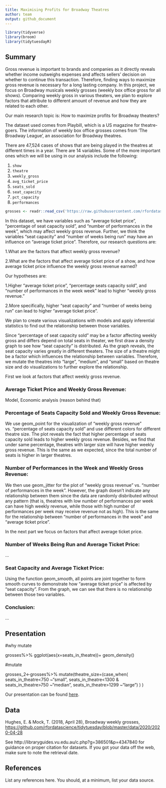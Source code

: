 ```yaml
---
title: Maximising Profits for Broadway Theatres
author: team
output: github_document
---
```


```r
library(tidyverse)
library(broom)
library(tidytuesdayR)
```

## Summary

Gross revenue is important to brands and companies as it directly reveals whether income outweighs expenses and affects sellers’ decision on whether to continue this transaction. Therefore, finding ways to maximize gross revenue is necessary for a long lasting company. In this project, we focus on Broadway musicals weekly grosses (weekly box office gross for all shows). Comparing weekly gross in various theaters, we plan to explore factors that attribute to different amount of revenue and how they are related to each other.

Our main research topic is: How to maximize profits for Broadway theaters?

The dataset used comes from Playbill, which is a US magazine for theatre-goers. The information of weekly box office grosses comes from 'The Broadway League', an association for Broadway theatres. 

There are 47,524 cases of shows that are being played in the theatres at different times in a year.
There are 14 variables. Some of the more important ones which we will be using in our analysis include the following:

1. `show`
2. `theatre`
3. `weekly_gross`
4. `avg_ticket_price`
5. `seats_sold`
6. `seat_capacity`
7. `pct_capacity`
8. `performances`

```r
grosses <- readr::read_csv('https://raw.githubusercontent.com/rfordatascience/tidytuesday/master/data/2020/2020-04-28/grosses.csv', guess_max = 40000)
```

In this dataset, we have variables such as “average ticket price”, “percentage of seat capacity sold”, and “number of performances in the week”, which may affect weekly gross revenue. Further, we think the variables “seat capacity” and “number of weeks being run” may have an influence on “average ticket price”. Therefore, our research questions are:

1.What are the factors that affect weekly gross revenue?

2.What are the factors that affect average ticket price of a show, and how average ticket price influence the weekly gross revenue earned?

Our hypotheses are:

1.Higher “average ticket price”, “percentage seats capacity sold”, and “number of performances in the week week” lead to higher “weekly gross revenue.”

2.More specifically, higher “seat capacity” and “number of weeks being run” can lead to higher “average ticket price”.

We plan to create various visualizations with models and apply inferential statistics to find out the relationship between those variables.

Since “percentage of seat capacity sold” may be a factor affecting weekly gross and differs depend on total seats in theater, we first draw a density graph to see how “seat capacity” is distributed. As the graph reveals, the seat capacity varies greatly in different theaters. The size of a theatre might be a factor which influences the relationship between variables. Therefore, we mutate the theatres into “large”, “medium”, and “small” based on theatre size and do visualizations to further explore the relationship.

First we look at factors that affect weekly gross revenue.

### Average Ticket Price and Weekly Gross Revenue:
Model,
Economic analysis (reason behind that)

### Percentage of Seats Capacity Sold and Weekly Gross Revenue:
We use geom_point for the visualization of “weekly gross revenue" vs. “percentage of seats capacity sold” and use different colors for different theatre size. The plot reveals the fact that higher percentage of seats capacity sold leads to higher weekly gross revenue. Besides, we find that under same percentage, theatres with larger size will have higher weekly gross revenue. This is the same as we expected, since the total number of seats is higher in larger theatres.

### Number of Performances in the Week and Weekly Gross Revenue:
We then use geom_jitter for the plot of “weekly gross revenue” vs. “number of performances in the week”. However, the graph doesn’t indicate any relationship between them since the data are randomly disbributed without any pattern (that is, theatres with low number of performances per week can have high weekly revenue, while those with high number of performances per week may receive revenue not as high). This is the same for the relationship between “number of performances in the week” and “average ticket price”.

In the next part we focus on factors that affect average ticket price.

### Number of Weeks Being Run and Average Ticket Price:
...

### Seat Capacity and Average Ticket Price:
Using the function geom_smooth, all points are joint together to form smooth curves to demonstrate how “average ticket price” is affected by “seat capacity”. From the graph, we can see that there is no relationship between those two variables.

### Conclusion:
...

## Presentation
#why mutate

grosses%>%
  ggplot(aes(x=seats_in_theatre))+
  geom_density()

  
#mutate

grosses_2<-grosses%>%
  mutate(theatre_size=(case_when(
    seats_in_theatre<750 ~"small",
    seats_in_theatre<1300 & seats_in_theatre>750 ~"median",
    seats_in_theatre>1299 ~"large")
  )
  )

Our presentation can be found [here](presentation/presentation.html).

## Data 

Hughes, E. & Mock, T. (2018, April 28), Broadway weekly grosses, <https://github.com/rfordatascience/tidytuesday/blob/master/data/2020/2020-04-28>


See http://libraryguides.vu.edu.au/c.php?g=386501&p=4347840 for guidance on proper citation for datasets. 
If you got your data off the web, make sure to note the retrieval date.

## References

List any references here. You should, at a minimum, list your data source.

